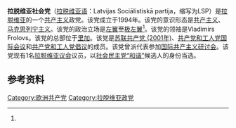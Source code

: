 {{Infobox political party
| name = 拉脱维亚社会党
| native_name = Latvijas Sociālistiskā partija
| logo = 
| colorcode = #AD0005
| leader = 	弗拉基米尔·弗洛洛夫斯
| foundation = 1994年
| predecessor = [[拉脱维亚共产党|拉脱维亚共产党]]
| ideology = [[共产主义|共产主义]]<ref name=pae>{{cite web|url=http://www.parties-and-elections.eu/latvia.html|website=Parties and Elections in Europe|title=Latvia|first=Wolfram|last=Nordsieck|year=2011|archiveurl=https://web.archive.org/web/20131202232131/http://www.parties-and-elections.eu/latvia.html|archivedate=2013-12-02|access-date=2020-04-18|dead-url=no}}</ref><br>[[马克思列宁主义|马克思列宁主义]]
| headquarters = [[里加|里加]]
| international = [[共产党和工人党国际会议|共产党和工人党国际会议]]<br>[[国际共产主义研讨会|国际共产主义研讨会]]（历史上）
| position = [[左翼|左翼]]<ref>{{Cite web|title=What became of Latvia’s left?|url=https://www.opendemocracy.net/en/odr/what-became-of-latvias-left/|access-date=2022-01-21|work=openDemocracy|language=en|archive-date=2022-04-20|archive-url=https://web.archive.org/web/20220420061005/https://www.opendemocracy.net/en/odr/what-became-of-latvias-left/}}</ref>至[[极左翼|极左翼]]<ref name="march">{{cite book |title=Contemporary Far Left Parties in Europe |last=March |first=Luke |authorlink= |coauthors= |year=2008 |publisher=Friedrich-Ebert-Stiftung |location=Berlin |isbn=978-3-86872-000-6 |page=3 |pages= |url=http://library.fes.de/pdf-files/id/ipa/05818.pdf |accessdate= |archive-date=2011-09-09 |archive-url=http://archive.wikiwix.com/cache/20110909054601/http://library.fes.de/pdf-files/id/ipa/05818.pdf |dead-url=no }}</ref>
| european = [[共产党和工人党倡议|共产党和工人党倡议]]
|affiliation1_title = 欧亚组织
|affiliation1 = [[苏联共产党_(2001年)|苏联共产党 (2001年)]]
| europarl = 
| colours = [[红色|红色]]
| seats1_title = [[拉脱维亚议会|议会]]
| seats1 = {{Composition bar|1|100|hex=#AD0005}}
| seats2_title = [[欧洲议会|欧洲议会]]
| seats2 = {{Composition bar|0|8|hex=#AD0005}}
| website = {{url|http://socparty.lv}}
| country =拉脱维亚
}}
{{共产党}}
'''拉脱维亚社会党'''（[[拉脱维亚语|拉脱维亚语]]：Latvijas Sociālistiskā partija，缩写为LSP）是[[拉脱维亚|拉脱维亚]]的一个[[共产主义|共产主义]]政党。该党成立于1994年。该党的意识形态是[[共产主义|共产主义]]、[[马克思列宁主义|马克思列宁主义]]。该党的政治立场是[[左翼|左翼]]至[[极左翼|极左翼]]<ref name="march"/>。该党的领袖是Vladimirs Frolovs。该党的总部位于[[里加|里加]]。该党是[[苏联共产党_(2001年)|苏联共产党 (2001年)]]、[[共产党和工人党国际会议|共产党和工人党国际会议]]和[[共产党和工人党倡议|共产党和工人党倡议]]的成员。该党曾派代表参加[[国际共产主义研讨会|国际共产主义研讨会]]。该党现有1名[[拉脱维亚议会|拉脱维亚议会]]议员，以[[社会民主党“和谐”|社会民主党“和谐”]]候选人的身份当选。

==参考资料==
{{reflist}}

{{拉脱维亚政党}}
{{欧洲的共产党}}

[[Category:欧洲共产党|Category:欧洲共产党]]
[[Category:拉脱维亚政党|Category:拉脱维亚政党]]